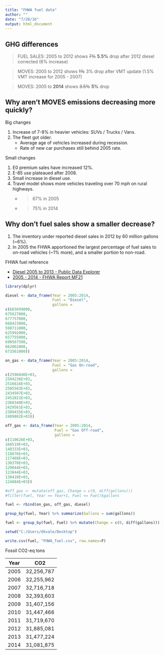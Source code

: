```yaml
---
title: "FHWA fuel data"
author: ""
date: "7/20/16"
output: html_document
---
```



## GHG differences  
  
> FUEL SALES: 2005 to 2012 shows ~~7%~~ __5.5%__ drop after 2012 diesel corrected (6% increase)  


> MOVES: 2005 to 2012 shows ~~1%~~ 3% drop after VMT update (1.5% VMT increase for 2005 - 2007)  


> MOVES: 2005 to __2014__ shows ~~3.5%~~ __5%__ drop


## Why aren't MOVES emissions decreasing more quickly?

Big changes  

1.  Increase of 7-8% in heavier vehicles: SUVs / Trucks / Vans.    
1.  The fleet got older.  
    - Average age of vehicles increased during recession.  
    - Rate of new car purchases still behind 2005 rate.  


Small changes  

1.  E0 premium sales have increased 12%.  
1.  E-85 use plateaued after 2008.  
1.  Small increase in diesel use.  
1.  Travel model shows more vehicles traveling over 70 mph on rural highways.  
    - > 67% in 2005  
    - > 75% in 2014  


## Why don't fuel sales show a smaller decrease?

1.  The inventory under reported diesel sales in 2012 by 60 million gallons (~6%).
2.  In 2005 the FHWA apportioned the largest percentage of fuel sales to on-road vehicles (~1% more), and a smaller portion to non-road.


FHWA fuel reference   

  - [Diesel 2005 to 2013 - Public Data Explorer](https://www.google.com/publicdata/explore?ds=gb66jodhlsaab_#!ctype=l&strail=false&bcs=d&nselm=h&met_y=Special_Fuel&scale_y=lin&ind_y=false&rdim=state&idim=state:MN&ifdim=state&tstart=1118898000000&tend=1371358800000&hl=en_US&dl=en_US&ind=false)   
  - [2005 - 2014 - FHWA Report MF21](https://www.fhwa.dot.gov/policyinformation/statistics/2014/mf21.cfm)  


```r
library(dplyr)

diesel <- data_frame(Year = 2005:2014, 
                     Fuel = "Diesel", 
                     gallons = 
c(665699000,
675627000,
677757000,
668423000,
598711000,
625992000,
657755000,
690567500,
662062000,
673561000))

on_gas <- data_frame(Year = 2005:2014, 
                     Fuel = "Gas On-road", 
                     gallons = 
c(2596846E+03,
2504236E+03,
2516616E+03,
2505583E+03,
2434507E+03,
2452821E+03,
2360340E+03,
2429561E+03,
2389435E+03,
2409882E+03))

off_gas <- data_frame(Year = 2005:2014, 
                      Fuel = "Gas Off-road", 
                      gallons = 
c(110626E+03,
160519E+03,
148333E+03,
118876E+03,
117468E+03,
130370E+03,
129044E+03,
123844E+03,
130410E+03,
124884E+03))

#off_gas <- mutate(off_gas, Change = c(0, diff(gallons)))
#filter(fuel, Year == Year+1, Fuel == Fuel)$gallons

fuel <- rbind(on_gas, off_gas, diesel)

group_by(fuel, Year) %>% summarize(Gallons = sum(gallons))

fuel <- group_by(fuel, Fuel) %>% mutate(Change = c(0, diff(gallons)))

setwd("C:/Users/dkvale/Desktop")

write.csv(fuel, "FHWA_fuel.csv", row.names=F)

```


Fossil CO2-eq tons

|    Year  |    CO2     |  
|----------|------------|  
|   2005   | 32,256,787 |  
|   2006   | 32,255,962 |  
|   2007   | 32,716,718 |  
|   2008   | 32,393,603 |  
|   2009   | 31,407,156 |  
|   2010   | 31,447,466 |  
|   2011   | 31,719,670 |  
|   2012   | 31,885,081 |  
|   2013   | 31,477,224 |  
|   2014   | 31,081,875 |  

##
